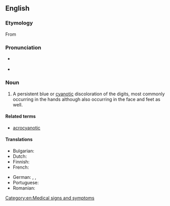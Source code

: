 ==English==

===Etymology===
From {{prefix|acro|cyanosis|lang=en}}

===Pronunciation===
* {{a|US}} {{IPA|/ˈæ.kɹoʊ.saɪ.ʌ.ˌnoʊ.sɪs/|lang=en}}
* {{audio|En-us-acrocyanosis.ogg|Audio (US)|lang=en}}

===Noun===
{{wikipedia}}
{{en-noun|~|acrocyanoses}}

# {{lb|en|pathology}} A persistent blue or [[cyanotic]] discoloration of the digits, most commonly occurring in the hands although also occurring in the face and feet as well.

====Related terms====
* [[acrocyanotic]]

====Translations====
{{trans-top|acrocyanosis}}
* Bulgarian: {{t|bg|акроцианоза|f|tr=akrocianoza}}
* Dutch: {{t+|nl|acrocyanose}}
* Finnish: {{t|fi|akrosyanoosi}}
* French: {{t+|fr|acrocyanose}}
{{trans-mid}}
* German: {{t|de|Akrozyanose}}, {{t|de|Akroasphyxie}}, {{t|de|Acroasphyxia}}
* Portuguese: {{t|pt|acrocianose}}
* Romanian: {{t+|ro|acrocianoză}}
{{trans-bottom}}

[[Category:en:Medical signs and symptoms]]